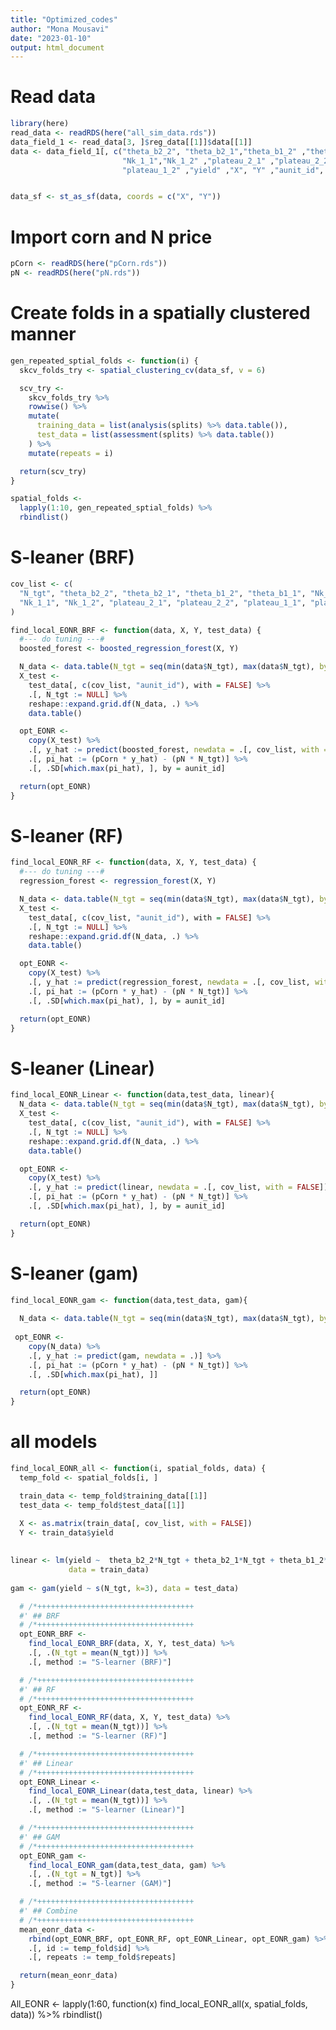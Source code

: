 ```yaml
---
title: "Optimized_codes"
author: "Mona Mousavi"
date: "2023-01-10"
output: html_document
---
```


# Read data
```r
library(here)
read_data <- readRDS(here("all_sim_data.rds"))
data_field_1 <- read_data[3, ]$reg_data[[1]]$data[[1]]
data <- data_field_1[, c("theta_b2_2", "theta_b2_1","theta_b1_2" ,"theta_b1_1","Nk_2_1","Nk_2_2" ,
                         "Nk_1_1","Nk_1_2" ,"plateau_2_1" ,"plateau_2_2" ,  "plateau_1_1" ,
                         "plateau_1_2" ,"yield" ,"X", "Y" ,"aunit_id",  "N_tgt")] 


data_sf <- st_as_sf(data, coords = c("X", "Y"))

```


# Import corn and N price
```r
pCorn <- readRDS(here("pCorn.rds"))
pN <- readRDS(here("pN.rds"))
```

# Create folds in a spatially clustered manner
```r
gen_repeated_sptial_folds <- function(i) {
  skcv_folds_try <- spatial_clustering_cv(data_sf, v = 6)

  scv_try <-
    skcv_folds_try %>%
    rowwise() %>%
    mutate(
      training_data = list(analysis(splits) %>% data.table()),
      test_data = list(assessment(splits) %>% data.table())
    ) %>%
    mutate(repeats = i)

  return(scv_try)
}

spatial_folds <-
  lapply(1:10, gen_repeated_sptial_folds) %>%
  rbindlist()

```

# S-leaner (BRF)

```r
cov_list <- c(
  "N_tgt", "theta_b2_2", "theta_b2_1", "theta_b1_2", "theta_b1_1", "Nk_2_1", "Nk_2_2",
  "Nk_1_1", "Nk_1_2", "plateau_2_1", "plateau_2_2", "plateau_1_1", "plateau_1_2"
)

find_local_EONR_BRF <- function(data, X, Y, test_data) {
  #--- do tuning ---#
  boosted_forest <- boosted_regression_forest(X, Y)

  N_data <- data.table(N_tgt = seq(min(data$N_tgt), max(data$N_tgt), by = 1))
  X_test <-
    test_data[, c(cov_list, "aunit_id"), with = FALSE] %>%
    .[, N_tgt := NULL] %>%
    reshape::expand.grid.df(N_data, .) %>%
    data.table()

  opt_EONR <-
    copy(X_test) %>%
    .[, y_hat := predict(boosted_forest, newdata = .[, cov_list, with = FALSE])] %>%
    .[, pi_hat := (pCorn * y_hat) - (pN * N_tgt)] %>%
    .[, .SD[which.max(pi_hat), ], by = aunit_id]

  return(opt_EONR)
}

```


# S-leaner (RF)

```r
find_local_EONR_RF <- function(data, X, Y, test_data) {
  #--- do tuning ---#
  regression_forest <- regression_forest(X, Y)

  N_data <- data.table(N_tgt = seq(min(data$N_tgt), max(data$N_tgt), by = 1))
  X_test <-
    test_data[, c(cov_list, "aunit_id"), with = FALSE] %>%
    .[, N_tgt := NULL] %>%
    reshape::expand.grid.df(N_data, .) %>%
    data.table()

  opt_EONR <-
    copy(X_test) %>%
    .[, y_hat := predict(regression_forest, newdata = .[, cov_list, with = FALSE])] %>%
    .[, pi_hat := (pCorn * y_hat) - (pN * N_tgt)] %>%
    .[, .SD[which.max(pi_hat), ], by = aunit_id]

  return(opt_EONR)
}

```

# S-leaner (Linear)

```r
find_local_EONR_Linear <- function(data,test_data, linear){
  N_data <- data.table(N_tgt = seq(min(data$N_tgt), max(data$N_tgt), by = 1))
  X_test <-
    test_data[, c(cov_list, "aunit_id"), with = FALSE] %>%
    .[, N_tgt := NULL] %>%
    reshape::expand.grid.df(N_data, .) %>%
    data.table()

  opt_EONR <-
    copy(X_test) %>%
    .[, y_hat := predict(linear, newdata = .[, cov_list, with = FALSE])] %>%
    .[, pi_hat := (pCorn * y_hat) - (pN * N_tgt)] %>%
    .[, .SD[which.max(pi_hat), ], by = aunit_id]

  return(opt_EONR)
} 
```

# S-leaner (gam)

```r
find_local_EONR_gam <- function(data,test_data, gam){
  
  N_data <- data.table(N_tgt = seq(min(data$N_tgt), max(data$N_tgt), by = 1))
  
 opt_EONR <-
    copy(N_data) %>%
    .[, y_hat := predict(gam, newdata = .)] %>%
    .[, pi_hat := (pCorn * y_hat) - (pN * N_tgt)] %>%
    .[, .SD[which.max(pi_hat), ]]

  return(opt_EONR)
}  
```

# all models

```r
find_local_EONR_all <- function(i, spatial_folds, data) {
  temp_fold <- spatial_folds[i, ]

  train_data <- temp_fold$training_data[[1]]
  test_data <- temp_fold$test_data[[1]]

  X <- as.matrix(train_data[, cov_list, with = FALSE])
  Y <- train_data$yield
  
  
linear <- lm(yield ~  theta_b2_2*N_tgt + theta_b2_1*N_tgt + theta_b1_2*N_tgt + theta_b1_1*N_tgt + Nk_2_1*N_tgt + Nk_2_2*N_tgt + Nk_1_1*N_tgt + Nk_1_2*N_tgt + plateau_2_1*N_tgt +plateau_2_2*N_tgt + plateau_1_1*N_tgt + plateau_1_2*N_tgt + I(N_tgt^2), 
             data = train_data)
                 
gam <- gam(yield ~ s(N_tgt, k=3), data = test_data)

  # /*+++++++++++++++++++++++++++++++++++
  #' ## BRF
  # /*+++++++++++++++++++++++++++++++++++
  opt_EONR_BRF <-
    find_local_EONR_BRF(data, X, Y, test_data) %>%
    .[, .(N_tgt = mean(N_tgt))] %>%
    .[, method := "S-learner (BRF)"]

  # /*+++++++++++++++++++++++++++++++++++
  #' ## RF
  # /*+++++++++++++++++++++++++++++++++++
  opt_EONR_RF <-
    find_local_EONR_RF(data, X, Y, test_data) %>%
    .[, .(N_tgt = mean(N_tgt))] %>%
    .[, method := "S-learner (RF)"]

  # /*+++++++++++++++++++++++++++++++++++
  #' ## Linear
  # /*+++++++++++++++++++++++++++++++++++
  opt_EONR_Linear <-
    find_local_EONR_Linear(data,test_data, linear) %>%
    .[, .(N_tgt = mean(N_tgt))] %>%
    .[, method := "S-learner (Linear)"]

  # /*+++++++++++++++++++++++++++++++++++
  #' ## GAM
  # /*+++++++++++++++++++++++++++++++++++
  opt_EONR_gam <-
    find_local_EONR_gam(data,test_data, gam) %>%
    .[, .(N_tgt = N_tgt)] %>%
    .[, method := "S-learner (GAM)"]

  # /*+++++++++++++++++++++++++++++++++++
  #' ## Combine
  # /*+++++++++++++++++++++++++++++++++++
  mean_eonr_data <-
    rbind(opt_EONR_BRF, opt_EONR_RF, opt_EONR_Linear, opt_EONR_gam) %>%
    .[, id := temp_fold$id] %>%
    .[, repeats := temp_fold$repeats]

  return(mean_eonr_data)
}

```

All_EONR <- lapply(1:60, function(x) find_local_EONR_all(x, spatial_folds, data)) %>%
     rbindlist()












